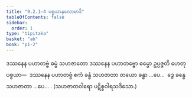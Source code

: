 ```yaml
---
title: "9.2.1–4 ပစ္စယာနုလောမာဒိ"
tableOfContents: false
sidebar:
  order: 1
type: "tipitaka"
basket: "ab"
book: "p1-2"
---
```



<DynamicBreadcrumb />

<Division number="35" book="p1-2" e="ch" v="37" p="145">

<Paragraph number="857" book="p1-2">
ဒဿနေန ပဟာတဗ္ဗံ ဓမ္မံ သဟဇာတော ဒဿနေန ပဟာတဗ္ဗော ဓမ္မော ဥပ္ပဇ္ဇတိ ဟေတုပစ္စယာ—  ဒဿနေန ပဟာတဗ္ဗံ ဧကံ ခန္ဓံ သဟဇာတာ တယော ခန္ဓာ …ပေ…  ဒွေ ခန္ဓေ သဟဇာတာ …ပေ… .

</Paragraph>
</Division>

<Paragraph number="858" type="center" book="p1-2">
(သဟဇာတဝါရော ပဋိစ္စဝါရသဒိသော.)
</Paragraph>